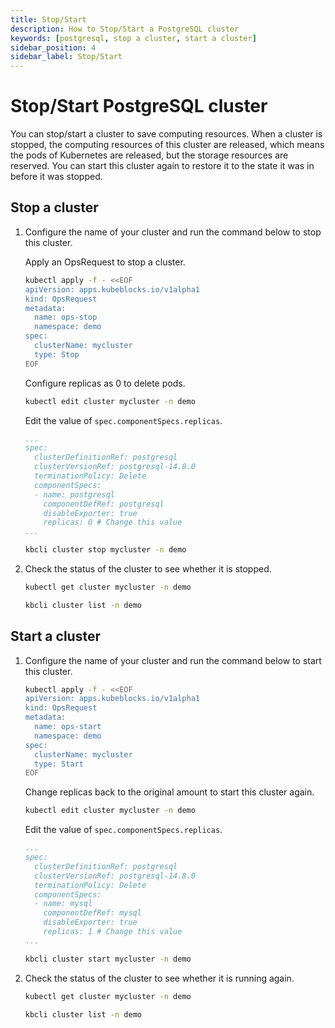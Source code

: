 ```yaml
---
title: Stop/Start
description: How to Stop/Start a PostgreSQL cluster
keywords: [postgresql, stop a cluster, start a cluster]
sidebar_position: 4
sidebar_label: Stop/Start
---
```



# Stop/Start PostgreSQL cluster

You can stop/start a cluster to save computing resources. When a cluster is stopped, the computing resources of this cluster are released, which means the pods of Kubernetes are released, but the storage resources are reserved. You can start this cluster again to restore it to the state it was in before it was stopped.

## Stop a cluster

1. Configure the name of your cluster and run the command below to stop this cluster.

   <Tabs>

   <TabItem value="OpsRequest" label="OpsRequest" default>

   Apply an OpsRequest to stop a cluster.

   ```bash
   kubectl apply -f - <<EOF
   apiVersion: apps.kubeblocks.io/v1alpha1
   kind: OpsRequest
   metadata:
     name: ops-stop
     namespace: demo
   spec:
     clusterName: mycluster
     type: Stop
   EOF
   ```

   </TabItem>

   <TabItem value="Edit cluster YAML file" label="Edit cluster YAML file">

   Configure replicas as 0 to delete pods.

   ```bash
   kubectl edit cluster mycluster -n demo
   ```

   Edit the value of `spec.componentSpecs.replicas`.

   ```yaml
   ...
   spec:
     clusterDefinitionRef: postgresql
     clusterVersionRef: postgresql-14.8.0
     terminationPolicy: Delete
     componentSpecs:
     - name: postgresql
       componentDefRef: postgresql
       disableExporter: true
       replicas: 0 # Change this value
   ...
   ```

   </TabItem>

   <TabItem value="kbcli" label="kbcli">

   ```bash
   kbcli cluster stop mycluster -n demo
   ```

   </TabItem>

   </Tabs>

2. Check the status of the cluster to see whether it is stopped.

   <Tabs>

   <TabItem value="kubectl" label="kubectl" default>

   ```bash
   kubectl get cluster mycluster -n demo
   ```

   </TabItem>

   <TabItem value="kbcli" label="kbcli">

   ```bash
   kbcli cluster list -n demo
   ```

   </TabItem>

   </Tabs>

## Start a cluster

1. Configure the name of your cluster and run the command below to start this cluster.

   <Tabs>

   <TabItem value="OpsRequest" label="OpsRequest" default>

   ```bash
   kubectl apply -f - <<EOF
   apiVersion: apps.kubeblocks.io/v1alpha1
   kind: OpsRequest
   metadata:
     name: ops-start
     namespace: demo
   spec:
     clusterName: mycluster
     type: Start
   EOF
   ```

   </TabItem>

   <TabItem value="Edit cluster YAML file" label="Edit cluster YAML file">

   Change replicas back to the original amount to start this cluster again.

   ```bash
   kubectl edit cluster mycluster -n demo
   ```

   Edit the value of `spec.componentSpecs.replicas`.

   ```yaml
   ...
   spec:
     clusterDefinitionRef: postgresql
     clusterVersionRef: postgresql-14.8.0
     terminationPolicy: Delete
     componentSpecs:
     - name: mysql
       componentDefRef: mysql
       disableExporter: true
       replicas: 1 # Change this value
   ...
   ```

   </TabItem>

   <TabItem value="kbcli" label="kbcli">

   ```bash
   kbcli cluster start mycluster -n demo
   ```

   </TabItem>

   </Tabs>

2. Check the status of the cluster to see whether it is running again.

   <Tabs>

   <TabItem value="kubectl" label="kubectl" default>

   ```bash
   kubectl get cluster mycluster -n demo
   ```

   </TabItem>

   <TabItem value="kbcli" label="kbcli">

   ```bash
   kbcli cluster list -n demo
   ```

   </TabItem>

   </Tabs>
